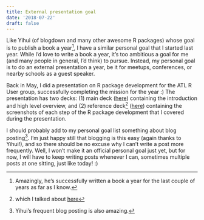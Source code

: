 ```yaml
---
title: External presentation goal 
date: '2018-07-22'
draft: false
---
```


Like Yihui (of blogdown and many other awesome R packages) whose goal is to publish a book a year^[Amazingly, he's successfully written a book a year for the last couple of years as far as I know.], I have a similar personal goal that I started last year. While I'd love to write a book a year, it's too ambitious a goal for me (and many people in general, I'd think) to pursue. Instead, my personal goal is to do an external presentation a year, be it for meetups, conferences, or nearby schools as a guest speaker. 

Back in May, I did a presentation on R package development for the ATL R User group, successfully completing the mission for the year :) The presentation has two decks: (1) main deck ([here](https://joongsup.rbind.io/slides/r_pkg_devel_final.pdf)) containing the introduction and high level overview, and (2) reference deck^[which I talked about [here](https://joongsup.rbind.io/post/2018/05/17/insert-images-in-blogdown-post/)] ([here](https://joongsup.rbind.io/slides/r_pkg_devel.html)) containing the screenshots of each step of the R package development that I covered during the presentation.

I should probably add to my personal goal list something about blog posting^[Yihui's frequent blog posting is also amazing.]. I'm just happy still that blogging is this easy (again thanks to Yihui!), and so there should be no excuse why I can't write a post more frequently. Well, I won't make it an official personal goal just yet, but for now, I will have to keep writing posts whenever I can, sometimes multiple posts at one sitting, just like today! :)



